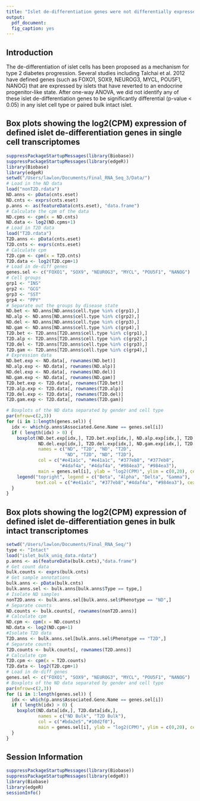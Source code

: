 ```yaml
---
title: "Islet de-differentiation genes were not differentially expressed in single cell nor paired bulk intact islet transcriptomes"
output: 
  pdf_document:
  fig_caption: yes
---
```

  
## Introduction

The de-differentiation of islet cells has been proposed as a mechanism for type 2 diabetes progression. Several studies including Talchai et al. 2012 have defined genes (such as FOXO1, SOX9, NEUROG3, MYCL, POU5F1, NANOG) that are expressed by islets that have reverted to an endocrine progenitor-like state. After one-way ANOVA, we did not identify any of these islet de-differentiation genes to be significantly differential (p-value < 0.05) in any islet cell type or paired bulk intact islet.

## Box plots showing the log2(CPM) expression of defined islet de-differentiation genes in single cell transcriptomes

```r
suppressPackageStartupMessages(library(Biobase))
suppressPackageStartupMessages(library(edgeR))
library(Biobase)
library(edgeR)
setwd("/Users/lawlon/Documents/Final_RNA_Seq_3/Data/")
# Load in the ND data
load("nonT2D.rdata")
ND.anns <- pData(cnts.eset)
ND.cnts <- exprs(cnts.eset)
p.anns <- as(featureData(cnts.eset), "data.frame")
# Calculate the cpm of the data
ND.cpms <- cpm(x = ND.cnts)
ND.data <- log2(ND.cpms+1)
# Load in T2D data
load("T2D.rdata")
T2D.anns <- pData(cnts.eset)
T2D.cnts <- exprs(cnts.eset)
# Calculate cpm
T2D.cpm <- cpm(x = T2D.cnts)
T2D.data <- log2(T2D.cpm+1)
# Load in de-diff genes
genes.sel <- c("FOXO1", "SOX9", "NEUROG3", "MYCL", "POU5F1", "NANOG")
# Cell groups
grp1 <- "INS"
grp2 <- "GCG"
grp3 <- "SST"
grp4 <- "PPY"
# Separate out the groups by disease state
ND.bet <- ND.anns[ND.anns$cell.type %in% c(grp1),]
ND.alp <- ND.anns[ND.anns$cell.type %in% c(grp2),]
ND.del <- ND.anns[ND.anns$cell.type %in% c(grp3),]
ND.gam <- ND.anns[ND.anns$cell.type %in% c(grp4),]
T2D.bet <- T2D.anns[T2D.anns$cell.type %in% c(grp1),]
T2D.alp <- T2D.anns[T2D.anns$cell.type %in% c(grp2),]
T2D.del <- T2D.anns[T2D.anns$cell.type %in% c(grp3),]
T2D.gam <- T2D.anns[T2D.anns$cell.type %in% c(grp4),]
# Expression data
ND.bet.exp <- ND.data[, rownames(ND.bet)]
ND.alp.exp <- ND.data[, rownames(ND.alp)]
ND.del.exp <- ND.data[, rownames(ND.del)]
ND.gam.exp <- ND.data[, rownames(ND.gam)]
T2D.bet.exp <- T2D.data[, rownames(T2D.bet)]
T2D.alp.exp <- T2D.data[, rownames(T2D.alp)]
T2D.del.exp <- T2D.data[, rownames(T2D.del)]
T2D.gam.exp <- T2D.data[, rownames(T2D.gam)]

# Boxplots of the ND data separated by gender and cell type
par(mfrow=c(2,3))
for (i in 1:length(genes.sel)) {
  idx <- which(p.anns$Associated.Gene.Name == genes.sel[i])
  if ( length(idx) > 0) {
    boxplot(ND.bet.exp[idx,], T2D.bet.exp[idx,], ND.alp.exp[idx,], T2D.alp.exp[idx,],
            ND.del.exp[idx,], T2D.del.exp[idx,], ND.gam.exp[idx,], T2D.gam.exp[idx,],
            names = c("ND", "T2D", "ND", "T2D",
                      "ND", "T2D", "ND", "T2D"),
            col = c("#e41a1c", "#e41a1c", "#377eb8", "#377eb8",
                    "#4daf4a", "#4daf4a", "#984ea3", "#984ea3"),
            main = genes.sel[i], ylab = "log2(CPM)", ylim = c(0,20), cex.axis = 1.5, cex.lab = 1.5, cex.main = 2)
    legend("topright", legend = c("Beta", "Alpha", "Delta", "Gamma"), 
           text.col = c("#e41a1c", "#377eb8","#4daf4a", "#984ea3"), cex = 1.5)
  }
}

```

## Box plots showing the log2(CPM) expression of defined islet de-differentiation genes in bulk intact transcriptomes

```r
setwd("/Users/lawlon/Documents/Final_RNA_Seq/")
type <- "Intact"
load("islet_bulk_uniq_data.rdata")
p.anns <- as(featureData(bulk.cnts),"data.frame")
# Get count data
bulk.counts <- exprs(bulk.cnts)
# Get sample annotations
bulk.anns <- pData(bulk.cnts)
bulk.anns.sel <- bulk.anns[bulk.anns$Type == type,]
# Isolate ND samples
nonT2D.anns <- bulk.anns.sel[bulk.anns.sel$Phenotype == "ND",]
# Separate counts
ND.counts <- bulk.counts[, rownames(nonT2D.anns)]
# Calculate cpm
ND.cpm <- cpm(x = ND.counts)
ND.data <- log2(ND.cpm+1)
#Isolate T2D data
T2D.anns <- bulk.anns.sel[bulk.anns.sel$Phenotype == "T2D",]
# Separate counts
T2D.counts <- bulk.counts[, rownames(T2D.anns)]
# Calculate cpm
T2D.cpm <- cpm(x = T2D.counts)
T2D.data <- log2(T2D.cpm+1)
# Load in de-diff genes
genes.sel <- c("FOXO1", "SOX9", "NEUROG3", "MYCL", "POU5F1", "NANOG")
# Boxplots of the ND data separated by gender and cell type
par(mfrow=c(2,3))
for (i in 1:length(genes.sel)) {
  idx <- which(p.anns$Associated.Gene.Name == genes.sel[i])
  if ( length(idx) > 0) {
    boxplot(ND.data[idx,], T2D.data[idx,],
            names = c("ND Bulk", "T2D Bulk"),
            col = c("#bda2e5","#10d2f0"),
            main = genes.sel[i], ylab = "log2(CPM)", ylim = c(0,20), cex.axis = 2, cex.lab = 1.5, cex.main = 2)
  }
}

```


## Session Information
```r
suppressPackageStartupMessages(library(Biobase))
suppressPackageStartupMessages(library(edgeR))
library(Biobase)
library(edgeR)
sessionInfo()
```
